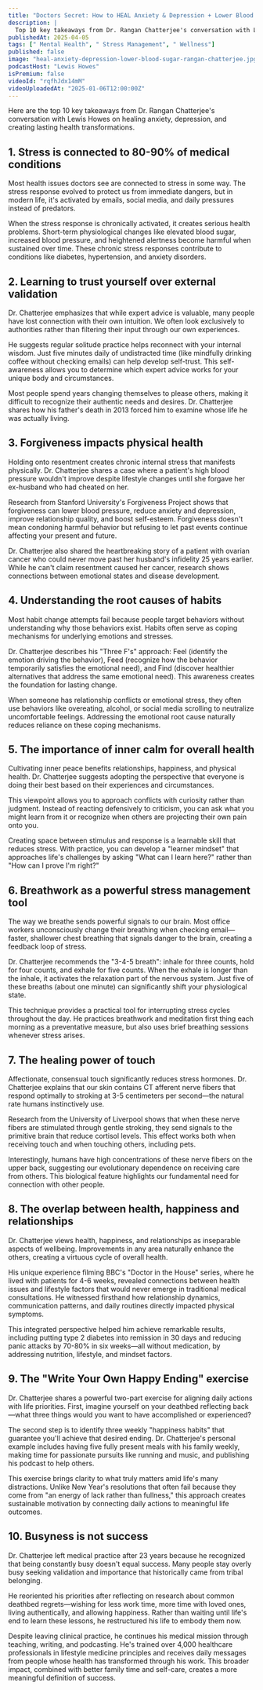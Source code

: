 ```yaml
---
title: "Doctors Secret: How to HEAL Anxiety & Depression + Lower Blood Sugar for Good! Dr Rangan Chatterjee"
description: |
  Top 10 key takeaways from Dr. Rangan Chatterjee's conversation with Lewis Howes on healing anxiety, depression, and creating lasting health transformations.
publishedAt: 2025-04-05
tags: [" Mental Health", " Stress Management", " Wellness"]
published: false
image: "heal-anxiety-depression-lower-blood-sugar-rangan-chatterjee.jpg"
podcastHost: "Lewis Howes"
isPremium: false
videoId: "rqfhJdx14mM"
videoUploadedAt: "2025-01-06T12:00:00Z"
---
```



<PodcastSummaryPageLayout frontmatter={frontmatter}>

Here are the top 10 key takeaways from Dr. Rangan Chatterjee's conversation with Lewis Howes on healing anxiety, depression, and creating lasting health transformations.

## 1. Stress is connected to 80-90% of medical conditions

Most health issues doctors see are connected to stress in some way. The stress response evolved to protect us from immediate dangers, but in modern life, it's activated by emails, social media, and daily pressures instead of predators.

When the stress response is chronically activated, it creates serious health problems. Short-term physiological changes like elevated blood sugar, increased blood pressure, and heightened alertness become harmful when sustained over time. These chronic stress responses contribute to conditions like diabetes, hypertension, and anxiety disorders.

## 2. Learning to trust yourself over external validation

Dr. Chatterjee emphasizes that while expert advice is valuable, many people have lost connection with their own intuition. We often look exclusively to authorities rather than filtering their input through our own experiences.

He suggests regular solitude practice helps reconnect with your internal wisdom. Just five minutes daily of undistracted time (like mindfully drinking coffee without checking emails) can help develop self-trust. This self-awareness allows you to determine which expert advice works for your unique body and circumstances.

Most people spend years changing themselves to please others, making it difficult to recognize their authentic needs and desires. Dr. Chatterjee shares how his father's death in 2013 forced him to examine whose life he was actually living.

## 3. Forgiveness impacts physical health

Holding onto resentment creates chronic internal stress that manifests physically. Dr. Chatterjee shares a case where a patient's high blood pressure wouldn't improve despite lifestyle changes until she forgave her ex-husband who had cheated on her.

Research from Stanford University's Forgiveness Project shows that forgiveness can lower blood pressure, reduce anxiety and depression, improve relationship quality, and boost self-esteem. Forgiveness doesn't mean condoning harmful behavior but refusing to let past events continue affecting your present and future.

Dr. Chatterjee also shared the heartbreaking story of a patient with ovarian cancer who could never move past her husband's infidelity 25 years earlier. While he can't claim resentment caused her cancer, research shows connections between emotional states and disease development.

## 4. Understanding the root causes of habits

Most habit change attempts fail because people target behaviors without understanding why those behaviors exist. Habits often serve as coping mechanisms for underlying emotions and stresses.

Dr. Chatterjee describes his "Three F's" approach: Feel (identify the emotion driving the behavior), Feed (recognize how the behavior temporarily satisfies the emotional need), and Find (discover healthier alternatives that address the same emotional need). This awareness creates the foundation for lasting change.

When someone has relationship conflicts or emotional stress, they often use behaviors like overeating, alcohol, or social media scrolling to neutralize uncomfortable feelings. Addressing the emotional root cause naturally reduces reliance on these coping mechanisms.

## 5. The importance of inner calm for overall health

Cultivating inner peace benefits relationships, happiness, and physical health. Dr. Chatterjee suggests adopting the perspective that everyone is doing their best based on their experiences and circumstances.

This viewpoint allows you to approach conflicts with curiosity rather than judgment. Instead of reacting defensively to criticism, you can ask what you might learn from it or recognize when others are projecting their own pain onto you.

Creating space between stimulus and response is a learnable skill that reduces stress. With practice, you can develop a "learner mindset" that approaches life's challenges by asking "What can I learn here?" rather than "How can I prove I'm right?"

## 6. Breathwork as a powerful stress management tool

The way we breathe sends powerful signals to our brain. Most office workers unconsciously change their breathing when checking email—faster, shallower chest breathing that signals danger to the brain, creating a feedback loop of stress.

Dr. Chatterjee recommends the "3-4-5 breath": inhale for three counts, hold for four counts, and exhale for five counts. When the exhale is longer than the inhale, it activates the relaxation part of the nervous system. Just five of these breaths (about one minute) can significantly shift your physiological state.

This technique provides a practical tool for interrupting stress cycles throughout the day. He practices breathwork and meditation first thing each morning as a preventative measure, but also uses brief breathing sessions whenever stress arises.

## 7. The healing power of touch

Affectionate, consensual touch significantly reduces stress hormones. Dr. Chatterjee explains that our skin contains CT afferent nerve fibers that respond optimally to stroking at 3-5 centimeters per second—the natural rate humans instinctively use.

Research from the University of Liverpool shows that when these nerve fibers are stimulated through gentle stroking, they send signals to the primitive brain that reduce cortisol levels. This effect works both when receiving touch and when touching others, including pets.

Interestingly, humans have high concentrations of these nerve fibers on the upper back, suggesting our evolutionary dependence on receiving care from others. This biological feature highlights our fundamental need for connection with other people.

## 8. The overlap between health, happiness and relationships

Dr. Chatterjee views health, happiness, and relationships as inseparable aspects of wellbeing. Improvements in any area naturally enhance the others, creating a virtuous cycle of overall health.

His unique experience filming BBC's "Doctor in the House" series, where he lived with patients for 4-6 weeks, revealed connections between health issues and lifestyle factors that would never emerge in traditional medical consultations. He witnessed firsthand how relationship dynamics, communication patterns, and daily routines directly impacted physical symptoms.

This integrated perspective helped him achieve remarkable results, including putting type 2 diabetes into remission in 30 days and reducing panic attacks by 70-80% in six weeks—all without medication, by addressing nutrition, lifestyle, and mindset factors.

## 9. The "Write Your Own Happy Ending" exercise

Dr. Chatterjee shares a powerful two-part exercise for aligning daily actions with life priorities. First, imagine yourself on your deathbed reflecting back—what three things would you want to have accomplished or experienced?

The second step is to identify three weekly "happiness habits" that guarantee you'll achieve that desired ending. Dr. Chatterjee's personal example includes having five fully present meals with his family weekly, making time for passionate pursuits like running and music, and publishing his podcast to help others.

This exercise brings clarity to what truly matters amid life's many distractions. Unlike New Year's resolutions that often fail because they come from "an energy of lack rather than fullness," this approach creates sustainable motivation by connecting daily actions to meaningful life outcomes.

## 10. Busyness is not success

Dr. Chatterjee left medical practice after 23 years because he recognized that being constantly busy doesn't equal success. Many people stay overly busy seeking validation and importance that historically came from tribal belonging.

He reoriented his priorities after reflecting on research about common deathbed regrets—wishing for less work time, more time with loved ones, living authentically, and allowing happiness. Rather than waiting until life's end to learn these lessons, he restructured his life to embody them now.

Despite leaving clinical practice, he continues his medical mission through teaching, writing, and podcasting. He's trained over 4,000 healthcare professionals in lifestyle medicine principles and receives daily messages from people whose health has transformed through his work. This broader impact, combined with better family time and self-care, creates a more meaningful definition of success.

</PodcastSummaryPageLayout>
